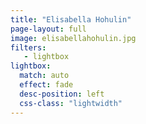 ```yaml
---
title: "Elisabella Hohulin"
page-layout: full
image: elisabellahohulin.jpg
filters:
   - lightbox
lightbox: 
  match: auto
  effect: fade
  desc-position: left
  css-class: "lightwidth"
---
```

